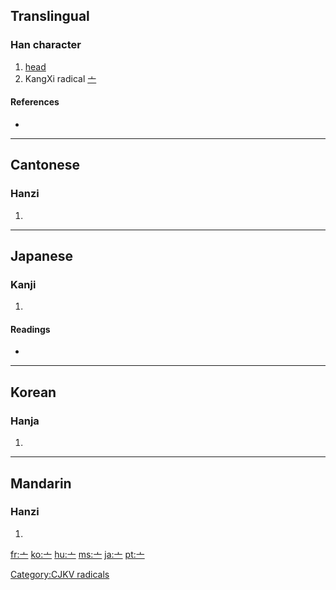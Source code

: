 ==Translingual==
{{stroke order|type=animate}}

===Han character===
{{Han char|rn=8|rad=亠|as=00|sn=2|four=|canj=戈一 (IM), X戈一 (XIM)}}

# [[head]]
# KangXi radical [[Index:Chinese radical/亠|亠]]

====References====
* {{Han ref|kx=0088.020|dkj=00286|dj=0184.120|hdz=10279.040|uh=4EA0|ud=20128}}

----

==Cantonese==

===Hanzi===
{{yue-hanzi|jyut=[[tau4]]|y=[[tau4]]}}

# {{defn|Cantonese|sort=亠00}}

----

==Japanese==

===Kanji===
{{ja-kanji|grade=9|rs=亠00}}

# {{defn|Japanese|sort=亠00}}

====Readings====
* {{ja-readings|on=[[とう]] (tō), [[ず]] (zu)|kun=[[けいさん]] (keisan), [[なべぶた]] (nabebuta)}}

----

==Korean==

===Hanja===
{{ko-hanja|hangeul=두|rv=du|mr=tu}}

# {{defn|Korean|sort=亠00}}

----

==Mandarin==

===Hanzi===
{{cmn-hanzi|pin=[[tóu]] ([[tou2]]), [[wú]] ([[wu2]])|wg=[[t'ou2|t'ou<sup>2</sup>]], [[wu2|wu<sup>2</sup>]]}}

# {{defn|Mandarin|sort=亠00}}

[[Category:CJKV radicals]]

[[fr:亠]]
[[ko:亠]]
[[hu:亠]]
[[ms:亠]]
[[ja:亠]]
[[pt:亠]]